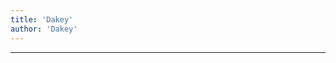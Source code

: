 ```yaml
---
title: 'Dakey'
author: 'Dakey'
---
```


---

<CharacterInfo
    name='Dakey'
    image='/assets/icons/otom/wiki media/chars/dakey.png' 
    caption='por que você não vai jogar baseball?'
    icon='/assets/icons/otom/wiki media/icons/Dakey.png'
    nickname='N/A'
    pronouns='ele/dele'
    species='Humaney'
    voice='CaryKH (clipe)'
    hobbies='Fazer parte de alianças'
/>
